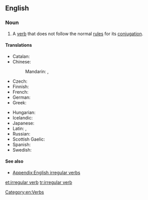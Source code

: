 ==English==
{{wikipedia}}

===Noun===
{{en-noun|sg=[[irregular]] [[verb]]}}

# A [[verb]] that does not follow the normal [[rule]]s for its [[conjugation]].

====Translations====
{{trans-top|verb that does not follow the normal rules for its conjugation}}
* Catalan: {{t-|ca|verb irregular|m}}
* Chinese:
*: Mandarin: {{t|cmn|不規則動詞|sc=Hani}}, {{t|cmn|不规则动词|tr=bù guīzé dòngcí|sc=Hani}}
* Czech: {{t-|cs|nepravidelné sloveso|n}}
* Finnish: {{t-|fi|epäsäännöllinen verbi}}
* French: {{t+|fr|verbe irrégulier|m}}
* German: {{t+|de|unregelmäßiges Verb|n}}
* Greek: {{t-|el|ανώμαλο ρήμα|n|tr=anómalo ríma|sc=Grek}}
{{trans-mid}}
* Hungarian: {{t-|hu|rendhagyó ige}}
* Icelandic: {{t-|is|óregluleg sögn|f}}
* Japanese: {{t-|ja|不規則動詞|tr=ふきそくどうし, fukisoku dōshi|sc=Jpan}}
* Latin: {{t-|la|anomalum verbum|n}}, {{t-|la|verbum anomalum|n}}
* Russian: {{t-|ru|неправильный глагол|m|tr=neprávil’nyj glagól}}
* Scottish Gaelic: {{t-|gd|gnìomhair neo-riaghailteach}}
* Spanish: {{t-|es|verbo irregular|m}}
* Swedish: {{t-|sv|oregelbundet verb}}
{{trans-bottom}}

====See also====
* [[Appendix:English irregular verbs]]

[[Category:en:Verbs]]

[[et:irregular verb]]
[[tr:irregular verb]]